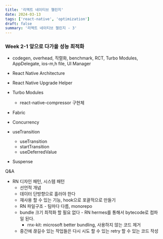 ```yaml
---
title: '리액트 네이티브 챌린지'
date: 2024-03-13
tags: ['react-native', 'optimization']
draft: false
summary: '리액트 네이티브 챌린지 - 3'
---
```


### Week 2-1 앞으로 다가올 성능 최적화

- codegen, overhead, 직렬화, benchmark, RCT, Turbo Modules, AppDelegate, ios-m,h file, UI Manager

- React Native Architecture

- React Native Upgrade Helper

- Turbo Modules

  - react-native-compressor 구현체

- Fabric

- Concurrency

- useTransition

  - useTransition
  - startTransition
  - useDeferredValue

- Suspense

Q&A

- RN 디자인 패턴, 시스템 패턴
  - 선언적 개념
  - 데이터 단방향으로 흘러야 한다
  - 재사용 할 수 있는 기능, hook으로 포괄적으로 만들기
  - RN 파일구조 - 팀마다 다름, monorepo
  - bundle 크기 최적화 할 필요 없다 - RN hermes를 통해서 bytecode로 컴파일 된다.
    - rnx-kit: microsoft better bundling, 사용하지 않는 코드 제거
  - 중간에 끊길수 있는 작업들은 다시 시도 할 수 있는 retry 할 수 있는 코드 작성

